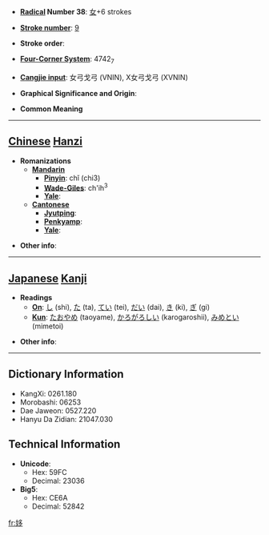 * '''[[Wiktionary:Chinese radical index| Radical]] Number 38''': [[Wiktionary:Chinese radical index 女|女]]+6 strokes

* '''[[Wiktionary:Chinese total strokes index|Stroke number]]''': [[Wiktionary:Chinese total strokes index 9|9]]

* '''Stroke order''': 

* '''[[Wiktionary:Chinese four corner index|Four-Corner System]]''': 4742<sub>7</sub>

* '''[[Wiktionary:Chinese Cangjie index|Cangjie input]]''': 女弓戈弓 (VNIN), X女弓戈弓 (XVNIN)

* '''Graphical Significance and Origin''': 

* '''Common Meaning'''

----

== [[Chinese]] [[Hanzi]] ==

* '''Romanizations'''
** '''[[Mandarin]]'''
*** '''[[Pinyin]]''': chǐ (chi3)
*** '''[[Wade-Giles]]''': ch'ih<sup>3</sup>
*** '''[[Yale]]''': 
** '''[[Cantonese]]'''
*** '''[[Jyutping]]''':
*** '''[[Penkyamp]]''': 
*** '''[[Yale]]''': 

* '''Other info''': 

----

== [[Japanese]] [[Kanji]] ==

* '''Readings'''
** '''[[On]]''': [[し]] (shi), [[た]] (ta), [[てい]] (tei), [[だい]] (dai), [[き]] (ki), [[ぎ]] (gi)
** '''[[Kun]]''': [[たおやめ]] (taoyame), [[かろがろしい]] (karogaroshii), [[みめとい]] (mimetoi)

* '''Other info''':  

----

== Dictionary Information ==

* KangXi: 0261.180
* Morobashi: 06253
* Dae Jaweon: 0527.220
* Hanyu Da Zidian: 21047.030

== Technical Information ==

* '''Unicode''':
** Hex: 59FC
** Decimal: 23036
* '''Big5''':
** Hex: CE6A
** Decimal: 52842

[[fr:姼]]